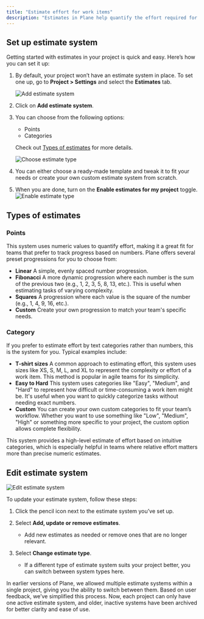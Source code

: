```yaml
---
title: "Estimate effort for work items"
description: "Estimates in Plane help quantify the effort required for each work item in your project. Whether using a simple number scale or categories like T-shirt sizes, estimates provide a clearer idea of the work involved. They act as a proxy for complexity, helping teams gauge task scale quickly without detailed breakdowns. Estimates also aid in prioritizing, resource allocation, managing workload expectations, and identifying potential bottlenecks."
---
```


## Set up estimate system[​](#set-up-estimate-system "Direct link to Set up estimate system")

Getting started with estimates in your project is quick and easy. Here’s how you can set it up:

1. By default, your project won’t have an estimate system in place. To set one up, go to **Project > Settings** and select the **Estimates** tab.

   ![Add estimate system](/images/core-concepts/issues/projects/enable-estimate-system.webp)

2. Click on **Add estimate system**.

3. You can choose from the following options:

   * Points
   * Categories

   Check out [Types of estimates](#types-of-estimates) for more details.

   ![Choose estimate type](/images/core-concepts/issues/projects/choose-estimate-system.webp)

4. You can either choose a ready-made template and tweak it to fit your needs or create your own custom estimate system from scratch.

5. When you are done, turn on the **Enable estimates for my project** toggle. ![Enable estimate type](/images/core-concepts/issues/projects/enable-estimate-toggle.webp)

## Types of estimates[​](#types-of-estimates "Direct link to Types of estimates")

### Points[​](#points "Direct link to Points")

This system uses numeric values to quantify effort, making it a great fit for teams that prefer to track progress based on numbers. Plane offers several preset progressions for you to choose from:

* **Linear** A simple, evenly spaced number progression.
* **Fibonacci** A more dynamic progression where each number is the sum of the previous two (e.g., 1, 2, 3, 5, 8, 13, etc.). This is useful when estimating tasks of varying complexity.
* **Squares** A progression where each value is the square of the number (e.g., 1, 4, 9, 16, etc.).
* **Custom** Create your own progression to match your team's specific needs.

### Category[​](#category "Direct link to Category")

If you prefer to estimate effort by text categories rather than numbers, this is the system for you. Typical examples include:

* **T-shirt sizes** A common approach to estimating effort, this system uses sizes like XS, S, M, L, and XL to represent the complexity or effort of a work item. This method is popular in agile teams for its simplicity.
* **Easy to Hard** This system uses categories like "Easy", "Medium", and "Hard" to represent how difficult or time-consuming a work item might be. It's useful when you want to quickly categorize tasks without needing exact numbers.
* **Custom** You can create your own custom categories to fit your team’s workflow. Whether you want to use something like "Low", "Medium", "High" or something more specific to your project, the custom option allows complete flexibility.

This system provides a high-level estimate of effort based on intuitive categories, which is especially helpful in teams where relative effort matters more than precise numeric estimates.

## Edit estimate system[​](#edit-estimate-system "Direct link to Edit estimate system")

![Edit estimate system](/images/core-concepts/issues/projects/edit-estimate-system.webp)

To update your estimate system, follow these steps:

1. Click the pencil icon next to the estimate system you’ve set up.

2. Select **Add, update or remove estimates**.

   * Add new estimates as needed or remove ones that are no longer relevant.

3. Select **Change estimate type**.

   * If a different type of estimate system suits your project better, you can switch between system types here.

<Note>
  In earlier versions of Plane, we allowed multiple estimate systems within a single project, giving you the ability to switch between them. Based on user feedback, we’ve simplified this process. Now, each project can only have one active estimate system, and older, inactive systems have been archived for better clarity and ease of use.
</Note>
